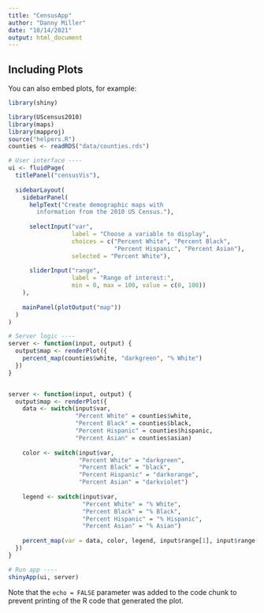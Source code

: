 ---
title: "CensusApp"
author: "Danny Miller"
date: "10/14/2021"
output: html_document
---

## Including Plots

You can also embed plots, for example:

```{r}

library(shiny)

library(UScensus2010)
library(maps)
library(mapproj)
source("helpers.R")
counties <- readRDS("data/counties.rds")

# User interface ----
ui <- fluidPage(
  titlePanel("censusVis"),
  
  sidebarLayout(
    sidebarPanel(
      helpText("Create demographic maps with 
        information from the 2010 US Census."),
      
      selectInput("var", 
                  label = "Choose a variable to display",
                  choices = c("Percent White", "Percent Black",
                              "Percent Hispanic", "Percent Asian"),
                  selected = "Percent White"),
      
      sliderInput("range", 
                  label = "Range of interest:",
                  min = 0, max = 100, value = c(0, 100))
    ),
    
    mainPanel(plotOutput("map"))
  )
)

# Server logic ----
server <- function(input, output) {
  output$map <- renderPlot({
    percent_map(counties$white, "darkgreen", "% White")
  })
}


server <- function(input, output) {
  output$map <- renderPlot({
    data <- switch(input$var, 
                   "Percent White" = counties$white,
                   "Percent Black" = counties$black,
                   "Percent Hispanic" = counties$hispanic,
                   "Percent Asian" = counties$asian)
    
    color <- switch(input$var, 
                    "Percent White" = "darkgreen",
                    "Percent Black" = "black",
                    "Percent Hispanic" = "darkorange",
                    "Percent Asian" = "darkviolet")
    
    legend <- switch(input$var, 
                     "Percent White" = "% White",
                     "Percent Black" = "% Black",
                     "Percent Hispanic" = "% Hispanic",
                     "Percent Asian" = "% Asian")
    
    percent_map(var = data, color, legend, input$range[1], input$range[2])
  })
}

# Run app ----
shinyApp(ui, server)
```

Note that the `echo = FALSE` parameter was added to the code chunk to prevent printing of the R code that generated the plot.
